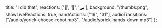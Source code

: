   title: "I did that",
  reactions: ['🍅', '🤖', '🛹'],
  background: "/thumbs.png",
  showLiveReactions: true,
  handActions: ["19", "31"],
  audioTransitions: ["/audio/yorick-choose-robot.mp3", "/audio/yorick-hands-down.mp3"]
};
